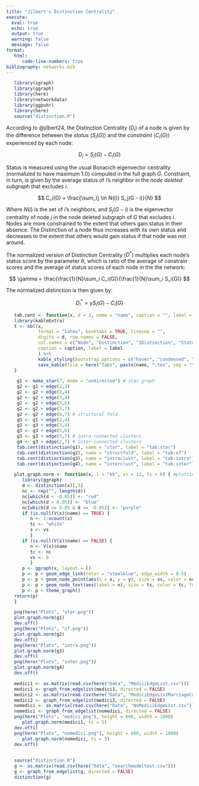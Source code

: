 ```yaml
---
title: "Jilbert's Distinction Centrality"
execute: 
  eval: true
  echo: true
  output: true
  warning: false
  message: false
format: 
   html:
      code-line-numbers: true
bibliography: networks.bib
---
```


```r
   library(igraph)
   library(ggraph)
   library(here)
   library(networkdata)
   library(ggpubr)
   library(here)
   source("distinction.R")
```


According to @jilbert24, the Distinction Centrality ($D_i$) of a node is given by the difference between the *status* ($S_i(G)$) and the *constraint* ($C_i(G)$) experienced by each node:

$$
   D_i = S_i(G)  - C_i(G)
$$

Status is measured using the usual Bonacich eigenvector centrality (normalized to have maximum 1.0) computed in the full graph $G$. Constraint, in turn, is given by the average status of $i$'s neighbor in the *node deleted subgraph* that excludes $i$. 

$$
C_i(G) = \frac{\sum_{j \in N(i)} S_j(G - i)}{N} 
$$

Where $N(i)$ is the set of $i$'s neighbors, and $S_j(G -i)$ is the eigenvector centrality of node $j$ in the node deleted subgraph of $G$ that excludes $i$. Nodes are more constrained to the extent that others gain status in their absence. The Distinction of a node thus increases with its own status and decreases to the extent that others would gain status if that node was not around.

The normalized version of Distinction Centrality ($D^*$) multiplies each node's status score by the parameter $\theta$, which is ratio of the average of constrain scores and the average of status scores of each node in the the network:

$$
\gamma = \frac{\frac{1}{N}\sum_i C_i(G)}{\frac{1}{N}\sum_i S_i(G)}
$$

The normalized distinction is then given by:

$$
D^*_i = \gamma S_i(G)  - C_i(G)
$$


```r
   tab.cent <- function(x, d = 3, name = "name", caption = "", label = "label") { #table function
   library(kableExtra)
   t <- kbl(x, 
            format = "latex", booktabs = TRUE, linesep = "",
            digits = d, row.names = FALSE,
            col.names = c("Node", "Distinction", "SDistinction", "Status", "Constraint", "Scalar"),
            caption = caption, label = label
            ) %>% 
            kable_styling(bootstrap_options = c("hover", "condensed", "responsive")) %>% 
            save_kable(file = here("Tabs", paste(name, ".tex", sep = "")))
   }
```


```r
    g1 <- make_star(7, mode = "undirected") # star graph
    g2 <- g1 + edge(2,3)
    g2 <- g2 + edge(2,4)
    g2 <- g2 + edge(3,4)
    g2 <- g2 + edge(5,6)
    g2 <- g2 + edge(5,7)
    g2 <- g2 + edge(6,7) # structural fold
    g3 <- g1 + edge(2,4)
    g3 <- g3 + edge(3,4)
    g3 <- g3 + edge(5,6)
    g3 <- g3 + edge(5,7) # intra-connected clusters
    g4 <- g3 + edge(2,7) # inter-connected clusters
    tab.cent(distinction(g1), name = "star", label = "tab:star")
    tab.cent(distinction(g2), name = "structfold", label = "tab:sf")
    tab.cent(distinction(g3), name = "intraclust", label = "tab:intra")
    tab.cent(distinction(g4), name = "interclust", label = "tab:inter")
```

```r
   plot.graph.norm <- function(x, l = "kk", vs = 12, ts = 6) { #plotting function
      library(ggraph)
      d <- distinction(x)[,3]
      nc <- rep("", length(d))
      nc[which(d < -0.05)] <- "red"
      nc[which(d > 0.05)] <- "blue"
      nc[which(d <= 0.05 & d >= -0.05)] <- "purple"
      if (is.null(V(x)$name) == TRUE) {
         n <- 1:vcount(x)
         tc <- "white"
         s <- vs
         }
      if (is.null(V(x)$name) == FALSE) {
         n <- V(x)$name
         tc <- nc
         vs <- 0
         }
      p <- ggraph(x, layout = l)
      p <- p + geom_edge_link(color = "steelblue", edge_width = 0.5)
      p <- p + geom_node_point(aes(x = x, y = y), size = vs, color = nc) 
      p <- p + geom_node_text(aes(label = n), size = ts, color = tc, fontface = "bold")
      p <- p + theme_graph() 
   return(p)
   }
```

```r
   png(here("Plots", "star.png"))
   plot.graph.norm(g1)
   dev.off()
   png(here("Plots", "sf.png"))
   plot.graph.norm(g2)
   dev.off()
   png(here("Plots", "intra.png"))
   plot.graph.norm(g3)
   dev.off()
   png(here("Plots", "inter.png"))
   plot.graph.norm(g4)
   dev.off()
```


```r
   medici1 <- as.matrix(read.csv(here("Data", "MediciEdgeList.csv")))
   medici1 <- graph_from_edgelist(medici1, directed = FALSE)
   medici2 <- as.matrix(read.csv(here("Data", "MediciEdgeListMarriageCut.csv")))
   medici2 <- graph_from_edgelist(medici2, directed = FALSE)
   nomedici <- as.matrix(read.csv(here("Data", "NoMediciEdgeList.csv")))
   nomedici <- graph_from_edgelist(nomedici, directed = FALSE)
   png(here("Plots", "medici.png"), height = 600, width = 1000)
      plot.graph.norm(medici1, ts = 5)
   dev.off()
   png(here("Plots", "nomedici.png"), height = 600, width = 1000)
      plot.graph.norm(nomedici, ts = 5)
   dev.off()
   
```

```r
   source("distinction.R")
   g <- as.matrix(read.csv(here("Data", "searchmodeltest.csv")))
   g <- graph_from_edgelist(g, directed = FALSE)
   distinction(g)
```




